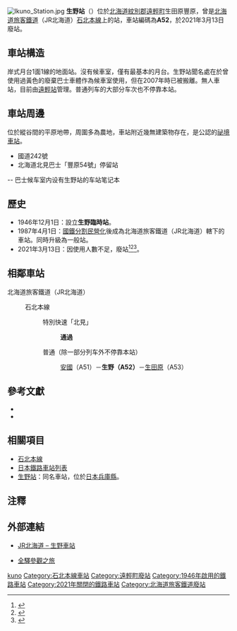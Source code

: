 {{noteTA
|T=zh-tw:生野車站 (北海道);zh-hk:生野站 (北海道);zh-cn:生野站 (北海道);
|1=zh-tw:生野車站 (北海道);zh-hk:生野站 (北海道);zh-cn:生野站 (北海道);}}
{{日本車站資訊
|公司色 = #ccc
|文字色 = #000
|站名 = 生野站
|圖片 = Ikuno station01.JPG
|pxl = 
|圖片說明 = 月台（2009年）
|日文原名 = 生野
|平假名 = いくの
|羅馬拼音 =  Ikuno
|副站名 = 
|所屬公司 = [[File:JR_logo_(hokkaido).svg|23px]] [[北海道旅客鐵道|北海道旅客鐵道]]（JR北海道）
|所屬路線 = {{color|#f7931d|■}}[[石北本線|石北本線]]
|前一站 =A51 [[安國站_(北海道)|安國]]
|前一站距離 = 3.9
|後一站距離 = 5.0
|後一站 =[[生田原站|生田原]] A53
|距離 = 132.7
|起點站 = [[新旭川站|新旭川]]
|電報略號 = イク
|車站編號 = {{車站編號c|orange|A52}}
|停站路線數 = 
|所在地 = [[北海道|北海道]][[紋別郡|紋別郡]][[遠輕町|遠輕町]]生田原豐原
|車站構造 = 地面站
|月台配置 = 1面1線
|啟用年月日 = 1946年（[[昭和|昭和]]21年）12月1日
|廢站年月日 = 2021年（[[令和|令和]]3年）3月13日
|乘客人數 = 
|上下車人次 = 2
|統計年度 = 2011年
|轉車 = 
|備註 = 無人車站
|全寬備註 = 
}}

[[Image:Ikuno_Station.jpg|thumb]]
'''生野站'''（{{jpn|j=生野駅|hg=いくのえき|rm=Ikuno eki|f=y}}）位於[[北海道|北海道]][[紋別郡|紋別郡]][[遠輕町|遠輕町]]生田原豐原，曾是[[北海道旅客鐵道|北海道旅客鐵道]]（JR北海道）[[石北本線|石北本線]]上的站，車站編碼為'''A52'''，於2021年3月13日廢站。

== 車站構造 ==
岸式月台1面1線的地面站。沒有候車室，僅有最基本的月台。生野站聞名處在於曾使用過黃色的廢棄巴士車體作為候車室使用，但在2007年時已被搬離。無人車站，目前由[[遠輕站|遠輕站]]管理。普通列车的大部分车次也不停靠本站。

== 車站周邊 ==
位於縱谷間的平原地帶，周圍多為農地，車站附近幾無建築物存在，是公認的[[祕境車站|祕境車站]]。
* 國道242號
* 北海道北見巴士「豐原54號」停留站
-- 巴士候车室内设有生野站的车站笔记本

== 歷史 ==
* 1946年12月1日：設立'''生野臨時站'''。
* 1987年4月1日：[[國鐵分割民營化|國鐵分割民營化]]後成為北海道旅客鐵道（JR北海道）轄下的車站。同時升級為一般站。
* 2021年3月13日：因使用人數不足，廢站<ref>{{Cite press release|url=https://www.jrhokkaido.co.jp/CM/Info/press/pdf/20201209_KO_kaisei.pdf|title=来春のダイヤ見直しについて|format=PDF|publisher=北海道旅客鉄道|date=2020-12-09|accessdate=2020-12-09|archiveurl=https://web.archive.org/web/20201209060401/https://www.jrhokkaido.co.jp/CM/Info/press/pdf/20201209_KO_kaisei.pdf|archivedate=2020-12-09}}</ref><ref>{{Cite press release|url=https://www.jrhokkaido.co.jp/CM/Info/press/pdf/20201218_KO_Daikai.pdf|title=2021年3月ダイヤ改正について|format=PDF|publisher=北海道旅客鉄道|date=2020-12-18|accessdate=2020-12-18|archiveurl=https://web.archive.org/web/20201218050637/https://www.jrhokkaido.co.jp/CM/Info/press/pdf/20201218_KO_Daikai.pdf|archivedate=2020-12-18}}</ref><ref>{{Cite news|url=https://www.hokkaido-np.co.jp/article/521113|title=18無人駅に「ありがとう」 JRダイヤ改正で廃止 住民やファン 各地で別れ|newspaper=北海道新聞|date=2021-03-13|accessdate=2021-03-13|archiveurl=https://web.archive.org/web/20210313091825/https://www.hokkaido-np.co.jp/article/521113|archivedate=2021-03-13|dead-url=no}}</ref>。

== 相鄰車站 ==
; 北海道旅客鐵道（JR北海道）
: {{color|#f7931d|■}}石北本線
:: 特別快速「北見」
::: '''通過'''
:: 普通（除一部分列车外不停靠本站）
::: [[安國站_(北海道)|安國]]（A51）－'''生野（A52）'''－[[生田原站|生田原]]（A53）

==參考文獻==
*{{clref|今尾惠介|2008|ref= {{cite isbn|9784107900197|ref=harv|noedit}}}}
*{{clref|本久公洋|2008|ref= {{cite isbn|9784894534643|ref=harv|noedit}}}}

==相關項目==
* [[石北本線|石北本線]]
* [[日本鐵路車站列表|日本鐵路車站列表]]
* [[生野站_(兵庫縣)|生野站]]：同名車站，位於[[日本|日本]][[兵庫縣|兵庫縣]]。

==注釋==
{{reflist}}

== 外部連結 ==
* {{ja}}[http://www.jrhokkaido.co.jp/network/station/station.html#4537 JR北海道 – 生野車站] {{Wayback|url=http://www.jrhokkaido.co.jp/network/station/station.html#4537 |date=20190202042725 }}
* {{ja}}[http://www.tsuchibuta.com/jr-hokkaido/sekihokuline/24ikuno/24ikuno.htm 全驛參觀之旅] {{Wayback|url=http://www.tsuchibuta.com/jr-hokkaido/sekihokuline/24ikuno/24ikuno.htm |date=20190828174725 }}

{{石北本線}}
{{commonscat|Ikuno Station (Hokkaidō)}}
{{DEFAULTSORT:Ikuno}}
[[Category:日本鐵路車站_I|kuno]]
[[Category:石北本線車站|Category:石北本線車站]]
[[Category:遠輕町廢站|Category:遠輕町廢站]]
[[Category:1946年啟用的鐵路車站|Category:1946年啟用的鐵路車站]]
[[Category:2021年關閉的鐵路車站|Category:2021年關閉的鐵路車站]]
[[Category:北海道旅客鐵道廢站|Category:北海道旅客鐵道廢站]]